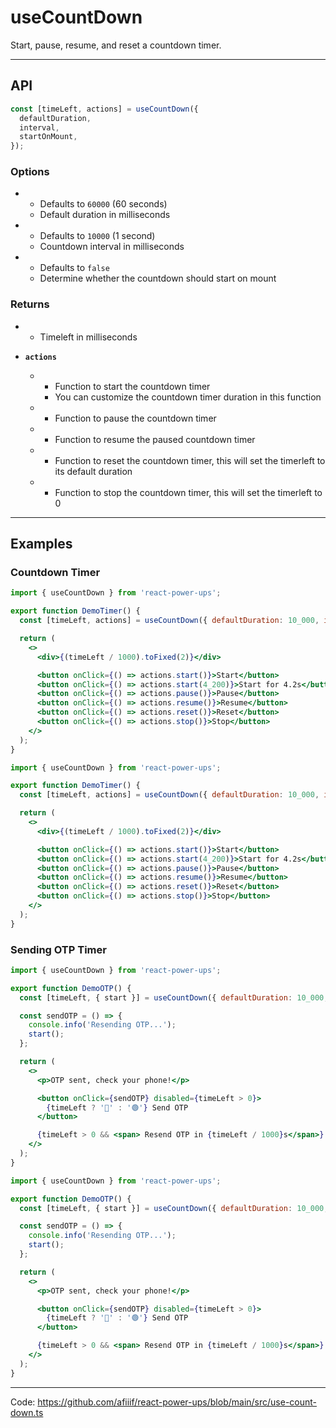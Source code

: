 


# useCountDown

Start, pause, resume, and reset a countdown timer.

<hr className="custom-hr" />

## API

```js
const [timeLeft, actions] = useCountDown({
  defaultDuration,
  interval,
  startOnMount,
});
```

### Options

- <Param name="defaultDuration" type="number" isRequired={false} />

  - Defaults to `60000` (60 seconds)
  - Default duration in milliseconds

- <Param name="interval" type="number" isRequired={false} />

  - Defaults to `10000` (1 second)
  - Countdown interval in milliseconds

- <Param name="startOnMount" type="boolean" isRequired={false} />

  - Defaults to `false`
  - Determine whether the countdown should start on mount

### Returns

- <Param name="timeLeft" type="number" />

  - Timeleft in milliseconds

- **`actions`**

  - <Param name="actions.start" type="(duration?: number) => void" />

    - Function to start the countdown timer
    - You can customize the countdown timer duration in this function

  - <Param name="actions.pause" type="() => void" />

    - Function to pause the countdown timer

  - <Param name="actions.resume" type="() => void" />

    - Function to resume the paused countdown timer

  - <Param name="actions.reset" type="() => void" />

    - Function to reset the countdown timer, this will set the timerleft to its default duration

  - <Param name="actions.stop" type="() => void" />

    - Function to stop the countdown timer, this will set the timerleft to 0

<hr className="custom-hr" />

## Examples

### Countdown Timer

<BrowserWindow>
  <DemoTimer />
</BrowserWindow>

<Tabs>
<TabItem value="JS" label="JS">

```jsx
import { useCountDown } from 'react-power-ups';

export function DemoTimer() {
  const [timeLeft, actions] = useCountDown({ defaultDuration: 10_000, interval: 100 });

  return (
    <>
      <div>{(timeLeft / 1000).toFixed(2)}</div>

      <button onClick={() => actions.start()}>Start</button>
      <button onClick={() => actions.start(4_200)}>Start for 4.2s</button>
      <button onClick={() => actions.pause()}>Pause</button>
      <button onClick={() => actions.resume()}>Resume</button>
      <button onClick={() => actions.reset()}>Reset</button>
      <button onClick={() => actions.stop()}>Stop</button>
    </>
  );
}
```

</TabItem>
<TabItem value="TS" label="TS" default>

```jsx
import { useCountDown } from 'react-power-ups';

export function DemoTimer() {
  const [timeLeft, actions] = useCountDown({ defaultDuration: 10_000, interval: 100 });

  return (
    <>
      <div>{(timeLeft / 1000).toFixed(2)}</div>

      <button onClick={() => actions.start()}>Start</button>
      <button onClick={() => actions.start(4_200)}>Start for 4.2s</button>
      <button onClick={() => actions.pause()}>Pause</button>
      <button onClick={() => actions.resume()}>Resume</button>
      <button onClick={() => actions.reset()}>Reset</button>
      <button onClick={() => actions.stop()}>Stop</button>
    </>
  );
}
```

</TabItem>
</Tabs>

### Sending OTP Timer

<BrowserWindow>
  <DemoOTP />
</BrowserWindow>

<Tabs>
<TabItem value="JS" label="JS">

```jsx
import { useCountDown } from 'react-power-ups';

export function DemoOTP() {
  const [timeLeft, { start }] = useCountDown({ defaultDuration: 10_000, startOnMount: true });

  const sendOTP = () => {
    console.info('Resending OTP...');
    start();
  };

  return (
    <>
      <p>OTP sent, check your phone!</p>

      <button onClick={sendOTP} disabled={timeLeft > 0}>
        {timeLeft ? '🚫' : '🟢'} Send OTP
      </button>

      {timeLeft > 0 && <span> Resend OTP in {timeLeft / 1000}s</span>}
    </>
  );
}
```

</TabItem>
<TabItem value="TS" label="TS" default>

```jsx
import { useCountDown } from 'react-power-ups';

export function DemoOTP() {
  const [timeLeft, { start }] = useCountDown({ defaultDuration: 10_000, startOnMount: true });

  const sendOTP = () => {
    console.info('Resending OTP...');
    start();
  };

  return (
    <>
      <p>OTP sent, check your phone!</p>

      <button onClick={sendOTP} disabled={timeLeft > 0}>
        {timeLeft ? '🚫' : '🟢'} Send OTP
      </button>

      {timeLeft > 0 && <span> Resend OTP in {timeLeft / 1000}s</span>}
    </>
  );
}
```

</TabItem>
</Tabs>

<hr className="custom-hr" />

Code: https://github.com/afiiif/react-power-ups/blob/main/src/use-count-down.ts
